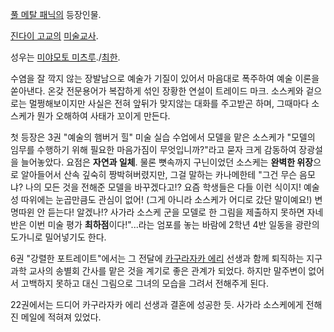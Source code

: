 [[풀 메탈 패닉]]의 등장인물.

[[진다이 고교]]의 [[미술교사]].

성우는 [[미야모토 미츠루]]./[[최한]].

수염을 잘 깍지 않는 장발남으로 예술가 기질이 있어서 마음대로 폭주하여 예술 이론을 쏟아낸다. 온갖 전문용어가 복잡하게 섞인 장황한 연설이 트레이드 마크. 소스케와 겉으로는 멀쩡해보이지만 사실은 전혀 앞뒤가 맞지않는 대화를 주고받곤 하며, 그때마다 소스케가 뭔가 오해하여 사태가 꼬이게 만든다.

첫 등장은 3권 "예술의 햄버거 힐" 미술 실습 수업에서 모델을 맡은 소스케가 "모델의 임무를 수행하기 위해 필요한 마음가짐이 무엇입니까?"라고 묻자 크게 감동하여 장광설을 늘어놓았다. 요점은 '''자연과 일체'''. 물론 뼛속까지 구닌이었던 소스케는 '''완벽한 위장'''으로 알아들어서 산속 깊숙히 짱박혀버렸지만, 그걸 말하는 카나메한테 "그건 무슨 음모냐? 나의 모든 것을 전해준 모델을 바꾸겠다고!? 요즘 학생들은 다들 이런 식이지! 예술성 따위에는 눈곱만큼도 관심이 없어! (그게 아니라 소스케가 어디로 갔단 말이예요!) 변명따윈 안 듣는다! 알겠나!? 사가라 소스케 군을 모델로 한 그림을 제출하지 못하면 자네 반은 이번 미술 평가 '''최하점'''이다!"...라는 엄포를 놓는 바람에 2학년 4반 일동을 광란의 도가니로 밀어넣기도 한다.

6권 "강렬한 포트레이트"에서는 그 전달에 [[카구라자카 에리]] 선생과 함께 퇴직하는 지구과학 교사의 송별회 간사를 맡은 것을 계기로 좋은 관계가 되었다. 하지만 말주변이 없어서 고백하지 못하고 대신 그림으로 그녀의 모습을 그려서 전해주게 된다.

22권에서는 드디어 카구라자카 에리 선생과 결혼에 성공한 듯. 사가라 소스케에게 전해진 메일에 적혀져 있었다.
